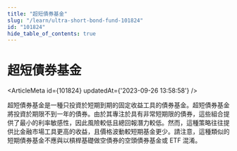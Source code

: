 ```yaml
---
title: "超短債券基金"
slug: "/learn/ultra-short-bond-fund-101824"
id: "101824"
hide_table_of_contents: true
---
```



# 超短債券基金

<ArticleMeta id={101824} updatedAt={'2023-09-26 13:58:58'} />
<div className='border-solid border-b border-t-0 my-4 border-[var(--ifm-color-gray-300)]' />

超短債券基金是一種只投資於短期到期的固定收益工具的債券基金。超短債券基金將投資於期限不到一年的債券。由於其專注於具有非常短期限的債券，這些組合提供了最小的利率敏感性，因此風險較低且總回報潛力較低。然而，這種策略往往提供比金融市場工具更高的收益，且價格波動較短期基金更少。請注意，這種類似的短期債券基金不應與以槓桿基礎做空債券的空頭債券基金或 ETF 混淆。
